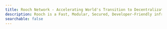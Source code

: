 ```yaml
---
title: Rooch Network - Accelerating World's Transition to Decentralization
description: Rooch is a Fast, Modular, Secured, Developer-Friendly infrastructure solution for building Web3 Native applications
searchable: false
---
```



<TitleHero
  title="Rooch"
  slogan="Accelerating World's Transition to Decentralization"
  description="Rooch is a Fast, Modular, Secured, Developer-Friendly infrastructure
          solution for building Web3 Native applications"
  button="Learn More"
  buttonHref="/docs/introduction"
/>
